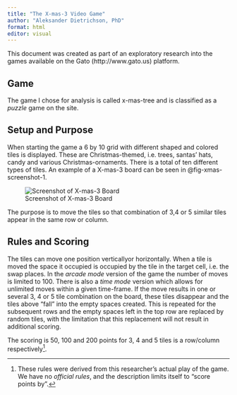 ```yaml
---
title: "The X-mas-3 Video Game"
author: "Aleksander Dietrichson, PhD"
format: html
editor: visual
---
```


This document was created as part of an exploratory research into the games available on the Gato (http://www.gato.us) platform.

## Game

The game I chose for analysis is called x-mas-tree and is classified as a *puzzle* game on the site.

## Setup and Purpose

When starting the game a 6 by 10 grid with different shaped and colored tiles is displayed. These are Christmas-themed, i.e. trees, santas' hats, candy and various Christmas-ornaments. There is a total of ten different types of tiles. An example of a X-mas-3 board can be seen in @fig-xmas-screenshot-1.

![Screenshot of X-mas-3 Board](images/Screenshot%202023-07-29%2011.14.08.png){#fig-xmas-screenshot-1}

The purpose is to move the tiles so that combination of 3,4 or 5 similar tiles appear in the same row or column.

## Rules and Scoring

The tiles can move one position verticallyor horizontally. When a tile is moved the space it occupied is occupied by the tile in the target cell, i.e. the swap places. In the *arcade mode* version of the game the number of moves is limited to 100. There is also a *time mode* version which allows for unlimited moves within a given time-frame. If the move results in one or several 3, 4 or 5 tile combination on the board, these tiles disappear and the tiles above "fall" into the empty spaces created. This is repeated for the subsequent rows and the empty spaces left in the top row are replaced by random tiles, with the limitation that this replacement will not result in additional scoring.

The scoring is 50, 100 and 200 points for 3, 4 and 5 tiles is a row/column respectively[^1].

[^1]: These rules were derived from this researcher's actual play of the game. We have no *official rules*, and the description limits itself to "score points by".
